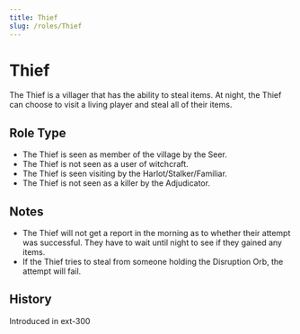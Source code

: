 ```yaml
---
title: Thief
slug: /roles/Thief
---
```



# Thief

The Thief is a villager that has the ability to steal items. At night, the Thief can choose to visit a living player and steal all of their items.

## Role Type

- The Thief is seen as member of the village by the Seer.
- The Thief is not seen as a user of witchcraft.
- The Thief is seen visiting by the Harlot/Stalker/Familiar.
- The Thief is not seen as a killer by the Adjudicator.

## Notes

- The Thief will not get a report in the morning as to whether their attempt was successful. They have to wait until night to see if they gained any items.
- If the Thief tries to steal from someone holding the Disruption Orb, the attempt will fail.

## History

<Timeline lineColor="white">
  <Event interval="2019-01-01">Introduced in ext-300</Event>
</Timeline>

